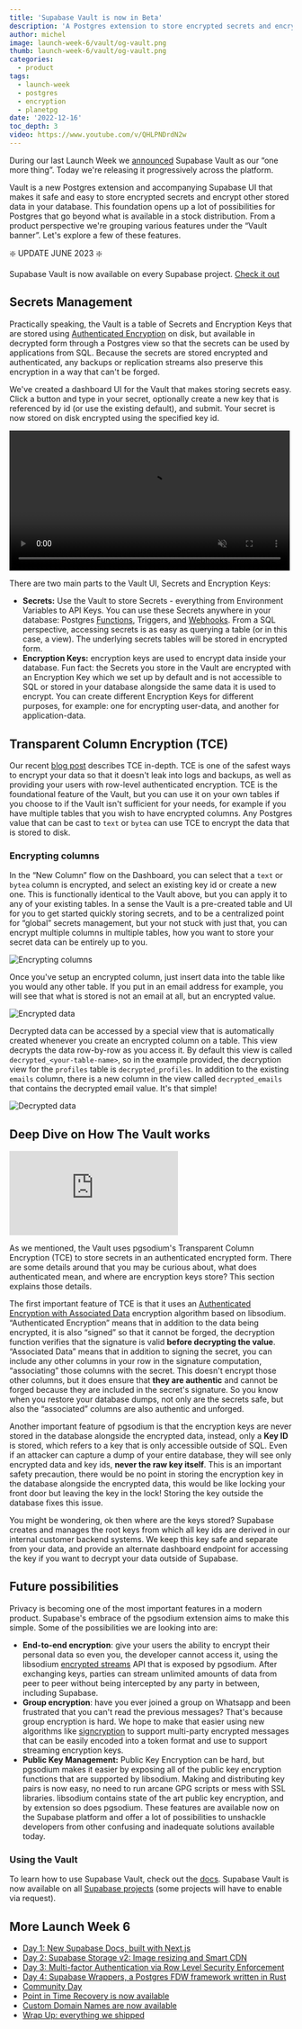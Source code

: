 ```yaml
---
title: 'Supabase Vault is now in Beta'
description: 'A Postgres extension to store encrypted secrets and encrypt data.'
author: michel
image: launch-week-6/vault/og-vault.png
thumb: launch-week-6/vault/og-vault.png
categories:
  - product
tags:
  - launch-week
  - postgres
  - encryption
  - planetpg
date: '2022-12-16'
toc_depth: 3
video: https://www.youtube.com/v/QHLPNDrdN2w
---
```


During our last Launch Week we [announced](/blog/supabase-vault) Supabase Vault as our “one more thing”. Today we're releasing it progressively across the platform.

Vault is a new Postgres extension and accompanying Supabase UI that makes it safe and easy to store encrypted secrets and encrypt other stored data in your database. This foundation opens up a lot of possibilities for Postgres that go beyond what is available in a stock distribution. From a product perspective we're grouping various features under the “Vault banner”. Let's explore a few of these features.

<div className="bg-gray-300 rounded-lg px-6 py-2 bold">

❇️ UPDATE JUNE 2023 ❇️

Supabase Vault is now available on every Supabase project. [Check it out](https://supabase.com/dashboard/project/_/settings/vault/secrets)

</div>

## Secrets Management

Practically speaking, the Vault is a table of Secrets and Encryption Keys that are stored using [Authenticated Encryption](https://en.wikipedia.org/wiki/Authenticated_encryption) on disk, but available in decrypted form through a Postgres view so that the secrets can be used by applications from SQL. Because the secrets are stored encrypted and authenticated, any backups or replication streams also preserve this encryption in a way that can't be forged.

We've created a dashboard UI for the Vault that makes storing secrets easy. Click a button and type in your secret, optionally create a new key that is referenced by id (or use the existing default), and submit. Your secret is now stored on disk encrypted using the specified key id.

<video width="99%" muted playsInline controls={true}>
  <source src="/images/blog/launch-week-6/vault/vault-hello-compressed.mp4" type="video/mp4" />
</video>

There are two main parts to the Vault UI, Secrets and Encryption Keys:

- **Secrets:** Use the Vault to store Secrets - everything from Environment Variables to API Keys. You can use these Secrets anywhere in your database: Postgres [Functions](/docs/guides/database/functions), Triggers, and [Webhooks](/docs/guides/database/webhooks). From a SQL perspective, accessing secrets is as easy as querying a table (or in this case, a view). The underlying secrets tables will be stored in encrypted form.
- **Encryption Keys:** encryption keys are used to encrypt data inside your database. Fun fact: the Secrets you store in the Vault are encrypted with an Encryption Key which we set up by default and is not accessible to SQL or stored in your database alongside the same data it is used to encrypt. You can create different Encryption Keys for different purposes, for example: one for encrypting user-data, and another for application-data.

## Transparent Column Encryption (TCE)

Our recent [blog post](/blog/transparent-column-encryption-with-postgres) describes TCE in-depth. TCE is one of the safest ways to encrypt your data so that it doesn't leak into logs and backups, as well as providing your users with row-level authenticated encryption. TCE is the foundational feature of the Vault, but you can use it on your own tables if you choose to if the Vault isn't sufficient for your needs, for example if you have multiple tables that you wish to have encrypted columns. Any Postgres value that can be cast to `text` or `bytea` can use TCE to encrypt the data that is stored to disk.

### Encrypting columns

In the “New Column” flow on the Dashboard, you can select that a `text` or `bytea` column is encrypted, and select an existing key id or create a new one. This is functionally identical to the Vault above, but you can apply it to any of your existing tables. In a sense the Vault is a pre-created table and UI for you to get started quickly storing secrets, and to be a centralized point for “global” secrets management, but your not stuck with just that, you can encrypt multiple columns in multiple tables, how you want to store your secret data can be entirely up to you.

![Encrypting columns](/images/blog/launch-week-6/vault/vault-encrypting-columns.png)

Once you've setup an encrypted column, just insert data into the table like you would any other table. If you put in an email address for example, you will see that what is stored is not an email at all, but an encrypted value.

![Encrypted data](/images/blog/launch-week-6/vault/vault-encrypted-data.png)

Decrypted data can be accessed by a special view that is automatically created whenever you create an encrypted column on a table. This view decrypts the data row-by-row as you access it. By default this view is called `decrypted_<your-table-name>`, so in the example provided, the decryption view for the `profiles` table is `decrypted_profiles`. In addition to the existing `emails` column, there is a new column in the view called `decrypted_emails` that contains the decrypted email value. It's that simple!

![Decrypted data](/images/blog/launch-week-6/vault/vault-decrypted-data.png)

## Deep Dive on How The Vault works

<div className="video-container">
  <iframe
    src="https://www.youtube-nocookie.com/embed/QHLPNDrdN2w"
    title="YouTube video player"
    frameborder="0"
    allow="accelerometer; autoplay; clipboard-write; encrypted-media; gyroscope; picture-in-picture"
    allowfullscreen
  ></iframe>
</div>

As we mentioned, the Vault uses pgsodium's Transparent Column Encryption (TCE) to store secrets in an authenticated encrypted form. There are some details around that you may be curious about, what does authenticated mean, and where are encryption keys store? This section explains those details.

The first important feature of TCE is that it uses an [Authenticated Encryption with Associated Data](<https://en.wikipedia.org/wiki/Authenticated_encryption#Authenticated_encryption_with_associated_data_(AEAD)>) encryption algorithm based on libsodium. “Authenticated Encryption” means that in addition to the data being encrypted, it is also “signed” so that it cannot be forged, the decryption function verifies that the signature is valid **before decrypting the value**. “Associated Data” means that in addition to signing the secret, you can include any other columns in your row in the signature computation, “associating” those columns with the secret. This doesn't encrypt those other columns, but it does ensure that **they are authentic** and cannot be forged because they are included in the secret's signature. So you know when you restore your database dumps, not only are the secrets safe, but also the “associated” columns are also authentic and unforged.

Another important feature of pgsodium is that the encryption keys are never stored in the database alongside the encrypted data, instead, only a **Key ID** is stored, which refers to a key that is only accessible outside of SQL. Even if an attacker can capture a dump of your entire database, they will see only encrypted data and key ids, **never the raw key itself**. This is an important safety precaution, there would be no point in storing the encryption key in the database alongside the encrypted data, this would be like locking your front door but leaving the key in the lock! Storing the key outside the database fixes this issue.

You might be wondering, ok then where are the keys stored? Supabase creates and manages the root keys from which all key ids are derived in our internal customer backend systems. We keep this key safe and separate from your data, and provide an alternate dashboard endpoint for accessing the key if you want to decrypt your data outside of Supabase.

## Future possibilities

Privacy is becoming one of the most important features in a modern product. Supabase's embrace of the pgsodium extension aims to make this simple. Some of the possibilities we are looking into are:

- **End-to-end encryption**: give your users the ability to encrypt their personal data so even you, the developer cannot access it, using the libsodium [encrypted streams](https://doc.libsodium.org/secret-key_cryptography/secretstream) API that is exposed by pgsodium. After exchanging keys, parties can stream unlimited amounts of data from peer to peer without being intercepted by any party in between, including Supabase.
- **Group encryption**: have you ever joined a group on Whatsapp and been frustrated that you can't read the previous messages? That's because group encryption is hard. We hope to make that easier using new algorithms like [signcryption](https://github.com/jedisct1/libsodium-signcryption) to support multi-party encrypted messages that can be easily encoded into a token format and use to support streaming encryption keys.
- **Public Key Management:** Public Key Encryption can be hard, but pgsodium makes it easier by exposing all of the public key encryption functions that are supported by libsodium. Making and distributing key pairs is now easy, no need to run arcane GPG scripts or mess with SSL libraries. libsodium contains state of the art public key encryption, and by extension so does pgsodium. These features are available now on the Supabase platform and offer a lot of possibilities to unshackle developers from other confusing and inadequate solutions available today.

### Using the Vault

To learn how to use Supabase Vault, check out the [docs](https://supabase.com/docs/guides/database/vault). Supabase Vault is now available on all [Supabase projects](https://supabase.com/dashboard/project/_/settings/vault/secrets) (some projects will have to enable via request).

## More Launch Week 6

- [Day 1: New Supabase Docs, built with Next.js](https://supabase.com/blog/new-supabase-docs-built-with-nextjs)
- [Day 2: Supabase Storage v2: Image resizing and Smart CDN](https://supabase.com/blog/storage-image-resizing-smart-cdn)
- [Day 3: Multi-factor Authentication via Row Level Security Enforcement](https://supabase.com/blog/mfa-auth-via-rls)
- [Day 4: Supabase Wrappers, a Postgres FDW framework written in Rust](https://supabase.com/blog/postgres-foreign-data-wrappers-rust)
- [Community Day](https://supabase.com/blog/launch-week-6-community-day)
- [Point in Time Recovery is now available](https://supabase.com/blog/postgres-point-in-time-recovery)
- [Custom Domain Names are now available](https://supabase.com/blog/custom-domain-names)
- [Wrap Up: everything we shipped](https://supabase.com/blog/launch-week-6-wrap-up)

